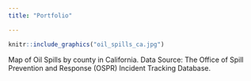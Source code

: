 ```yaml
---
title: "Portfolio"

---
```


```r


knitr::include_graphics("oil_spills_ca.jpg")

```

Map of Oil Spills by county in California. Data Source: The Office of Spill Prevention and Response (OSPR) Incident Tracking Database.
